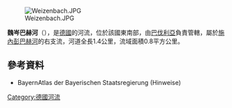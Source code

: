{{Onesource|time=2020-09-04T10:47:23+00:00}}
{{Coord|50|6|3.35|N|9|13|45.37|E|display=title}}
[[Image:Weizenbach.JPG|right]]

'''魏岑巴赫河'''（{{lang-de|Weizenbach}}），是[[德國|德國]]的河流，位於該國東南部，由[[巴伐利亞|巴伐利亞]]負責管轄，屬於[[施內彭巴赫河_(韋斯特巴赫河支流)|施內彭巴赫河]]的右支流，河道全長1.4公里，流域面積0.8平方公里。

==參考資料==
* BayernAtlas der Bayerischen Staatsregierung (Hinweise)

{{Germany-geo-stub}}
[[Category:德國河流|Category:德國河流]]